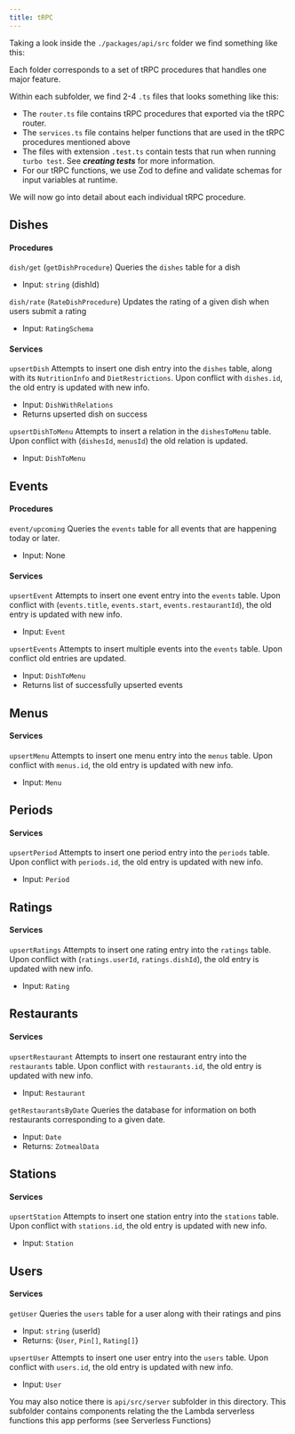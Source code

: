 ```yaml
---
title: tRPC
---
```



Taking a look inside the `./packages/api/src` folder we find something like this:

<Files>
<Folder name="packages/src" defaultOpen>
	<Folder name="dishes"/>
	<Folder name="events"/>
	<Folder name="menus"/>
	<Folder name="periods"/>
	<Folder name="ratings"/>
	<Folder name="restaurants"/>
	<Folder name="stations"/>
	<Folder name="users"/>
</Folder>
</Files>

Each folder corresponds to a set of tRPC procedures that handles one major feature.

Within each subfolder, we find 2-4 `.ts` files that looks something like this:

<Files>
<Folder name="dishes" defaultOpen>
 <File name="router.test.ts"/>
 <File name="router.ts"/>
 <File name="services.test.ts"/>
 <File name="services.ts"/>
</Folder>
</Files>

- The `router.ts` file contains tRPC procedures that exported via the tRPC router.
- The `services.ts` file contains helper functions that are used in the tRPC procedures mentioned above
- The files with extension `.test.ts` contain tests that run when running `turbo test`. See ***creating tests*** for more information.
- For our tRPC functions, we use Zod to define and validate schemas for input variables at runtime.

We will now go into detail about each individual tRPC procedure.

## Dishes

#### Procedures

`dish/get` (`getDishProcedure`)
	Queries the `dishes` table for a dish
- Input: `string` (dishId)

`dish/rate` (`RateDishProcedure`)
	Updates the rating of a given dish when users submit a rating
- Input: `RatingSchema`

#### Services

`upsertDish`
	Attempts to insert one dish entry into the `dishes` table, along with its `NutritionInfo` and `DietRestrictions`. Upon conflict with `dishes.id`, the old entry is updated with new info.
- Input: `DishWithRelations`
- Returns upserted dish on success

`upsertDishToMenu`
	Attempts to insert a relation in the `dishesToMenu` table. Upon conflict with (`dishesId`, `menusId`) the old relation is updated.
- Input: `DishToMenu`
## Events

#### Procedures

`event/upcoming`
	Queries the `events` table for all events that are happening today or later.
- Input: None
#### Services

`upsertEvent`
	Attempts to insert one event entry into the `events` table. Upon conflict with (`events.title`, `events.start`, `events.restaurantId`), the old entry is updated with new info.
- Input: `Event`

`upsertEvents`
	Attempts to insert multiple events into the `events` table. Upon conflict old entries are updated.
- Input: `DishToMenu`
- Returns list of successfully upserted events
## Menus

#### Services

`upsertMenu`
	Attempts to insert one menu entry into the `menus` table. Upon conflict with `menus.id`, the old entry is updated with new info.
- Input: `Menu`

## Periods

#### Services

`upsertPeriod`
	Attempts to insert one period entry into the `periods` table. Upon conflict with `periods.id`, the old entry is updated with new info.
- Input: `Period`

## Ratings

#### Services

`upsertRatings`
	Attempts to insert one rating entry into the `ratings` table. Upon conflict with (`ratings.userId`, `ratings.dishId`), the old entry is updated with new info.
- Input: `Rating`

## Restaurants

#### Services

`upsertRestaurant`
	Attempts to insert one restaurant entry into the `restaurants` table. Upon conflict with `restaurants.id`, the old entry is updated with new info.
- Input: `Restaurant`

`getRestaurantsByDate`
	Queries the database for information on both restaurants corresponding to a given date.
- Input: `Date`
- Returns: `ZotmealData`
## Stations

#### Services

`upsertStation`
	Attempts to insert one station entry into the `stations` table. Upon conflict with `stations.id`, the old entry is updated with new info.
- Input: `Station`

## Users

#### Services

`getUser`
	Queries the `users` table for a user along with their ratings and pins
- Input: `string` (userId)
- Returns: \{`User`, `Pin[]`, `Rating[]`\}

`upsertUser`
	Attempts to insert one user entry into the `users` table. Upon conflict with `users.id`, the old entry is updated with new info.
- Input: `User`

You may also notice there is `api/src/server` subfolder in this directory. This subfolder contains components relating the the Lambda serverless functions this app performs (see Serverless Functions)
